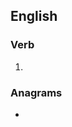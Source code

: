 ==English==

===Verb===
{{head|en|verb form}}

# {{present participle of|en|amerce|nocat=1}}

===Anagrams===
* {{anagrams|en|a=acegimnr|Germanic|creaming|germanic}}